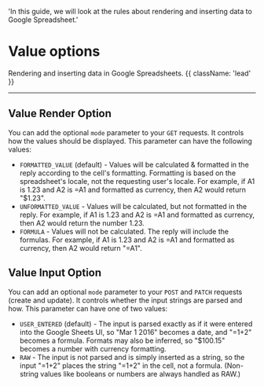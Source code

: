   'In this guide, we will look at the rules about rendering and inserting data to Google Spreadsheet.'

# Value options

Rendering and inserting data in Google Spreadsheets. {{ className: 'lead' }}

---

## Value Render Option

You can add the optional `mode` parameter to your <code className="ring-1 ring-inset ring-emerald-300 dark:ring-emerald-400/30 bg-emerald-400/10 text-emerald-500 dark:text-emerald-400">GET</code> requests. It controls how the values should be displayed. This parameter can have the following values:

* `FORMATTED_VALUE` (default) - Values will be calculated & formatted in the reply according to the cell's formatting. Formatting is based on the spreadsheet's locale, not the requesting user's locale. For example, if A1 is 1.23 and A2 is =A1 and formatted as currency, then A2 would return "$1.23".
* `UNFORMATTED_VALUE` - Values will be calculated, but not formatted in the reply. For example, if A1 is 1.23 and A2 is =A1 and formatted as currency, then A2 would return the number 1.23.
* `FORMULA` - Values will not be calculated. The reply will include the formulas. For example, if A1 is 1.23 and A2 is =A1 and formatted as currency, then A2 would return "=A1".

## Value Input Option

You can add an optional `mode` parameter to your <code className="ring-1 ring-inset ring-sky-300 bg-sky-400/10 text-sky-500 dark:ring-sky-400/30 dark:bg-sky-400/10 dark:text-sky-400">POST</code> and <code className="ring-1 ring-inset ring-amber-300 bg-amber-400/10 text-amber-500 dark:ring-amber-400/30 dark:bg-amber-400/10 dark:text-amber-400">PATCH</code> requests (create and update). It controls whether the input strings are parsed and how. This parameter can have one of two values:

* `USER_ENTERED` (default) - The input is parsed exactly as if it were entered into the Google Sheets UI, so "Mar 1 2016" becomes a date, and "=1+2" becomes a formula. Formats may also be inferred, so "$100.15" becomes a number with currency formatting.
* `RAW` - The input is not parsed and is simply inserted as a string, so the input "=1+2" places the string "=1+2" in the cell, not a formula. (Non-string values like booleans or numbers are always handled as RAW.)

